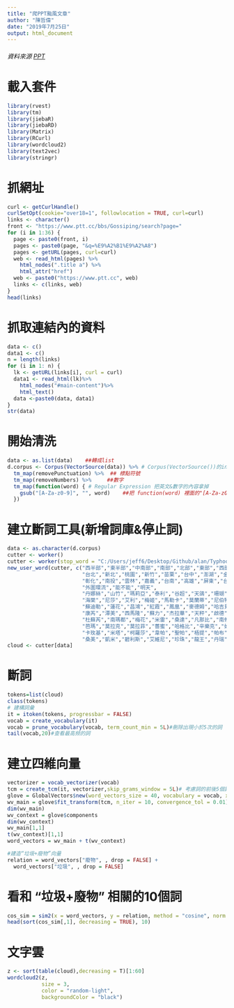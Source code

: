 ```yaml
---
title: "爬PPT颱風文章"
author: "陳哲偉"
date: "2019年7月25日"
output: html_document
---
```

###### 資料來源 [PPT](https://www.ptt.cc/bbs/Gossiping/search?page=1&q=%E9%A2%B1%E9%A2%A8)

# 載入套件
```r
library(rvest)
library(tm)
library(jiebaR)
library(jiebaRD)
library(Matrix)
library(RCurl)
library(wordcloud2)
library(text2vec)
library(stringr)
```

# 抓網址
```r
curl <- getCurlHandle()
curlSetOpt(cookie="over18=1", followlocation = TRUE, curl=curl)
links <- character()
front <- "https://www.ptt.cc/bbs/Gossiping/search?page="
for (i in 1:36) {
  page <- paste0(front, i)
  pages <- paste0(page, "&q=%E9%A2%B1%E9%A2%A8")
  pages <- getURL(pages, curl=curl)
  web <- read_html(pages) %>%
    html_nodes(".title a") %>%
    html_attr("href")
  web <- paste0("https://www.ptt.cc", web)
  links <- c(links, web)
}
head(links)
```

# 抓取連結內的資料
```r
data <- c()
data1 <- c()
n = length(links)
for (i in 1: n) {
  lk <- getURL(links[i], curl = curl)
  data1 <- read_html(lk)%>%
    html_nodes("#main-content")%>%
    html_text()
  data <-paste0(data, data1)
}
str(data)
```

# 開始清洗
```r
data <- as.list(data)    ##轉成list
d.corpus <- Corpus(VectorSource(data)) %>% # Corpus(VectorSource())的input是list
  tm_map(removePunctuation) %>%  ## 標點符號
  tm_map(removeNumbers) %>%     ##數字
  tm_map(function(word) { # Regular Expression 把英文&數字的內容拿掉
    gsub("[A-Za-z0-9]", "", word)    ##把 function(word) 裡面的"[A-Za-z0-9]" 換成 ""
  })

```

# 建立斷詞工具(新增詞庫&停止詞)
```r
data <- as.character(d.corpus)
cutter <- worker()
cutter <- worker(stop_word = "C:/Users/jeff6/Desktop/Github/alan/Typhoon/ppt/a.txt")
new_user_word(cutter, c("西半部","東半部","中南部","南部","北部","東部","西部","東北部","基隆",
                        "台北","新北","桃園","新竹","苗栗","台中","澎湖","金門","連江","馬祖",
                        "彰化","南投","雲林","嘉義","台南","高雄","屏東","台東","花蓮","宜蘭",
                        "外圍環流","能不能","明天",
                        "丹娜絲","山竹","瑪莉亞","泰利","谷超","天鴿","珊瑚","馬莎",
                        "海棠","尼莎","艾利","梅姬","馬勒卡","莫蘭蒂","尼伯特","杜鵑","天鵝",
                        "蘇迪勒","蓮花","昌鴻","紅霞","鳳凰","麥德姆","哈吉貝","菲特","天兔",
                        "康芮","潭美","西馬隆","蘇力","杰拉華","天秤","啟德","海葵","蘇拉",
                        "杜蘇芮","南瑪都","梅花","米雷","桑達","凡那比","南修","萊羅克",
                        "芭瑪","莫拉克","莫拉菲","薔蜜","哈格比","辛樂克","如麗","鳳凰",
                        "卡玫基","米塔","柯羅莎","韋帕","聖帕","梧提","帕布","珊珊","寶發",
                        "桑美","凱米","碧利斯","艾維尼","珍珠","龍王","丹瑞","卡努"))
cloud <- cutter[data]
```
# 斷詞
```r
tokens=list(cloud)
class(tokens)
# 建構詞彙
it = itoken(tokens, progressbar = FALSE)
vocab = create_vocabulary(it)
vocab = prune_vocabulary(vocab, term_count_min = 5L)#刪除出現小於5次的詞
tail(vocab,20)#查看最高频的詞
```


# 建立四維向量
```r
vectorizer = vocab_vectorizer(vocab)
tcm = create_tcm(it, vectorizer,skip_grams_window = 5L)# 考慮詞的前後5個詞
glove = GlobalVectors$new(word_vectors_size = 40, vocabulary = vocab, x_max = 10)
wv_main = glove$fit_transform(tcm, n_iter = 10, convergence_tol = 0.01)
dim(wv_main)
wv_context = glove$components
dim(wv_context)
wv_main[1,1]
t(wv_context)[1,1]
word_vectors = wv_main + t(wv_context)

#建造“垃圾+廢物”向量
relation = word_vectors["廢物", , drop = FALSE] +
  word_vectors["垃圾", , drop = FALSE]

```

# 看和 “垃圾+廢物” 相關的10個詞
```r
cos_sim = sim2(x = word_vectors, y = relation, method = "cosine", norm = "l2")
head(sort(cos_sim[,1], decreasing = TRUE), 10)
```

# 文字雲
```r
z <- sort(table(cloud),decreasing = T)[1:60]
wordcloud2(z,
           size = 3,
           color = "random-light",
           backgroundColor = "black")

```


